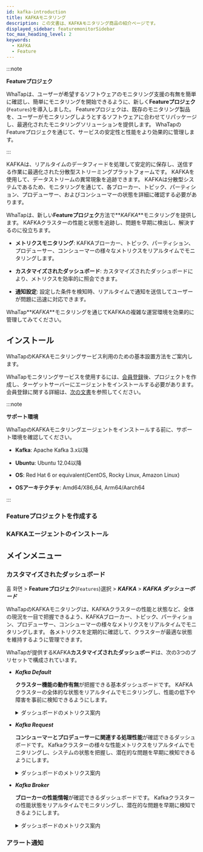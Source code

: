```yaml
---
id: kafka-introduction
title: KAFKAモニタリング
description: この文書は、KAFKAモニタリング商品の紹介ページです。
displayed_sidebar: featuremonitorSidebar
toc_max_heading_level: 2
keywords:
  - KAFKA
  - Feature
---
```



:::note

**Featureプロジェク**<ScrollToLink anchor='feature-project' />

WhaTapは、ユーザーが希望するソフトウェアのモニタリング支援の有無を簡単に確認し、簡単にモニタリングを開始できるように、新しく**Featureプロジェク**(<code class='Features'>Features</code>)を導入しました。 Featureプロジェクは、既存のモニタリング製品を、ユーザーがモニタリングしようとするソフトウェアに合わせてリパッケージし、最適化されたモニタリングソリューションを提供します。 WhaTapのFeatureプロジェクを通じて、サービスの安定性と性能をより効果的に管理します。 

:::

KAFKAは、リアルタイムのデータフィードを処理して安定的に保存し、送信する作業に最適化された分散型ストリーミングプラットフォームです。 KAFKAを使用して、データストリームの異常現象を追跡できます。 KAFKAは分散型システムであるため、モニタリングを通じて、各ブローカー、トピック、パーティション、プロデューサー、およびコンシューマーの状態を詳細に確認する必要があります。 

WhaTapは、新しい**Featureプロジェク**方法で**_KAFKA_**モニタリングを提供します。 KAFKAクラスターの性能と状態を追跡し、問題を早期に検出し、解決するのに役立ちます。

- **メトリクスモニタリング**: KAFKAブローカー、トピック、パーティション、プロデューサー、コンシューマーの様々なメトリクスをリアルタイムでモニタリングします。

- **カスタマイズされたダッシュボード**: カスタマイズされたダッシュボードにより、メトリクスを効率的に照会できます。

- **通知設定**: 設定した条件を検知時、リアルタイムで通知を送信してユーザーが問題に迅速に対応できます。

WhaTap**_KAFKA_**モニタリングを通じてKAFKAの複雑な運営環境を効果的に管理してみてください。

## インストール

WhaTapのKAFKAモニタリングサービス利用のための基本設置方法をご案内します。 

WhaTapモニタリングサービスを使用するには、[会員登録](https://www.whatap.io/ja/signup/)後、プロジェクトを作成し、ターゲットサーバーにエージェントをインストールする必要があります。 会員登録に関する詳細は、[次の文書](../account/account-manage)を参照してください。 

:::note 

**サポート環境**<ScrollToLink anchor='kafka-supported-env' />

WhaTapのKAFKAモニタリングエージェントをインストールする前に、サポート環境を確認してください。 

- **Kafka**: Apache Kafka 3.x以降

- **Ubuntu**: Ubuntu 12.04以降

- **OS**: Red Hat 6 or equivalent(CentOS, Rocky Linux, Amazon Linux)

- **OSアーキテクチャ**: Amd64/X86_64, Arm64/Aarch64

:::

### Featureプロジェクトを作成する


<Createprojectv2 />

### KAFKAエージェントのインストール

<InstallFeature name='KAFKAエージェントインストール' />

## メインメニュー

### カスタマイズされたダッシュボード

홈 화면 > **Featureプロジェク**(<code class='Features'>Features</code>)選択 > **_KAFKA_** > **_KAFKA ダッシューボード_**

WhaTapのKAFKAモニタリングは、KAFKAクラスターの性能と状態など、全体の現況を一目で把握できるよう、KAFKAブローカー、トピック、パーティション、プロデューサー、コンシューマーの様々なメトリクスをリアルタイムでモニタリングします。 各メトリクスを定期的に確認して、クラスターが最適な状態を維持するように管理できます。

WhaTapが提供するKAFKA**カスタマイズされたダッシュボード**は、次の3つのプリセットで構成されています。 

- **_Kafka Default_**

  **クラスター機能の動作有無**が把握できる基本ダッシュボードです。 KAFKAクラスターの全体的な状態をリアルタイムでモニタリングし、性能の低下や障害を事前に検知できるようにします。

  <details>
  <summary>ダッシュボードのメトリクス案内</summary>

  ##### Kafka Overview

  - **_Active Controller Count_**: 現在アクティブなコントローラーの数です。 コントローラーはKafkaクラスターでパーティションㅡリーダーとレプリケーションを管理します。 通常、1つのアクティブコントローラーが存在します。

  - **_Brokers Online_**: オンライン状態のブローカーの数です。 ブローカーは、メッセージを保存し、クライアントのリクエストを処理する役割を果たします。

  - **_Online Partitions_**: オンライン状態のパーティション数です。 各トピックは複数のパーティションに分けられ、各パーティションは複数のブローカーにわたって保存されます。

  - **_Preferred Replica Imbalance_**: 好まれるレプリカの不均衡を示します。 この値が高いと、特定のブローカーにレプリカが集中していることを意味します。

  - **_Under Replicated Partitions_**: レプリケートされていないパーティションの数です。 この値がゼロでない場合、データ損失のリスクがあります。

  - **_Leader Count per Broker_**: 各ブローカーごとのリーダーパーティションの数を示します。 リーダーパーティションは、クライアントのリクエストを直接処理するパーティションです。

  - **_Unclean Leader Elections_**: 異常なリーダー選出の数です。 この値が高いと、クラスターの安定性に問題がある可能性があります。

  - **_Under min ISR Partitions_**: 最小ISR(同期されたレプリカ) 以下のパーティション数です。 ISRはデータの耐久性を保障します。

  - **_Offline Partitions Count_**: オフライン状態のパーティション数です。 パーティションがオフラインの場合、そのパーティションのデータにアクセスできません。

  - **_Broker Network Throughput_** `BytesOutPerSec`/`BytesInPerSec`: ブローカーのネットワーク処理量を示します。 1秒あたりの送信/受信バイト数をグラフで表示します。

  ##### Java Virtual Machine

  - **_CPU Usage_**: JVMのCPU使用率を示します。 CPU使用率が高いと、性能に影響を及ぼす可能性があります。

  - **_JVM Memory Used_**: JVMが使用中のメモリ量を示します。 周期的にメモリが増加し、Garbage Collection(GC) 後に減少するパターンを示します。

  - **_Time Spent in GC_**: Garbage Collection(GC)に費やされた時間を示します。 GC時間の増加が性能低下につながる可能性があります。

  ##### Linux Disk I/O

  - **_Linux Disk Read Bytes_**: ディスク読み取りバイト数を示します。 ディスクの読み取り/書き込み量が高いと、I/Oのボトルネックが生じる可能性があります。

  - **_Linux Disk Write Bytes_**: ディスク書き込みバイト数を示します。 読み取りと同様に、書き込み量が高いと、性能に影響を及ぼす可能性があります。

  </details>

- **_Kafka Request_**

  **コンシューマーとプロデューサーに関連する処理性能**が確認できるダッシュボードです。 Kafkaクラスターの様々な性能メトリクスをリアルタイムでモニタリングし、システムの状態を把握し、潜在的な問題を早期に検知できるようにします。

  <details>
  <summary>ダッシュボードのメトリクス案内</summary>

  ##### Processing Performance

  - **_Messages In_**: クラスター全体で1秒あたりに受信されるメッセージの数を示します。

  - **_Messages In per Broker_**: 各ブローカーごとに1秒あたりに受信されるメッセージの数を示します。

  - **_Bytes In_**: クラスター全体で1秒あたりに受信されるバイト数を示します。

  - **_Bytes In per Broker_**: 各ブローカーごとに1秒あたりに受信されるバイトの数を示します。

  - **_Request Queue Size_**: 現在処理されていないリクエストが、待機中のキューのサイズを示します。 キューのサイズが大きくなると、応答時間が長くなる可能性があります。

  - **_Response Queue Size_**: 応答待ちのリクエストが待機中のキューのサイズを示します。 キューのサイズが大きくなると、遅延が発生する可能性があります。

  - **_Network Processor Avg Usage Percent_**: ネットワークプロセッサの平均使用率を示します。 ネットワーク関連作業の負荷を示します。

  - **_Request Handler Avg Percent_**: リクエストプロセッサの平均使用率を示します。 リクエスト処理に対する負荷を示します。

  ##### Requests

  - **_Produce Request Per Sec_**: 1秒あたりに生成されるプロデューサーリクエストの数を示します。 高い値は、多くのデータがブローカーに送信されていることを意味します。

  - **_Consume Fetch Request Per Sec_**: 1秒あたりに生成されるコンシューマーのfetchリクエスト数を示します。 高い値は、多くのデータがコンシューマーに送信されていることを意味します。

  - **_Broker Fetch Request Per Sec_**: ブローカー間のfetchリクエスト数を示します。 データコピー用の内部トラフィックを表示します。

  - **_All Request Per Sec Across All Brokers_**: すべてのブローカーで処理される1秒あたりのリクエスト数を示します。 クラスター全体のリクエスト負荷を示します。

  ##### Errors

  - **_Errors Per Sec_**: 1秒あたりに発生するエラー数を示します。 エラー数が多い場合、システムの安定性に問題がある可能性があります。

  ##### Offset Commit

  - **_Offset Commit Request Per Sec_**: 1秒あたりにコミットされるオフセットリクエストの数を示します。 オフセットコミットは、コンシューマーグループがメッセージを処理した位置を示します。

  ##### Metadata

  - **_Metadata Request Per Sec_**: 1秒あたりのメタデータのリクエスト数を示します。 メタデータのリクエストは、ブローカーとパーティション情報に対するリクエストを意味します。

  ##### Topic

  - **_IsrShrinks per Sec_**: 1秒あたりのISR(同期化されたレプリカ) 縮小イベントの数を示します。 ISRが縮小されると、データの耐久性に問題が発生する可能性があります。

  - **_IsrExpands per Sec_**: 1秒あたりのISR拡張イベント数を示します。 ISRが拡張されると、データの耐久性が向上する可能性があります。

  - **_Log size per Topic_**: トピックごとのログサイズを示します。 トピックデータのサイズを示します。

  - **_Log size per Broker_**: ブローカーごとのログサイズを示します。 ブローカーに保存されているデータのサイズを示します。

  ##### Consume Lag

  - **_Lag_**: メッセージ消費の遅延を示します。 プロデューサーがメッセージを書き込む速度より、コンシューマーがメッセージを読み取る速度が遅い時に発生します。

  </details>

- **_Kafka Broker_** 

  **ブローカーの性能情報**が確認できるダッシュボードです。 Kafkaクラスターの性能状態をリアルタイムでモニタリングし、潜在的な問題を早期に検知できるようにします。

  <details>
  <summary>ダッシュボードのメトリクス案内</summary>

  ##### Broker Performance - Produce

  - **_Producer - RequestQueueTimeMs_**: プロデューサーのリクエストがキューに待機する時間をミリ秒(ms) 単位で表示します。 キューの待ち時間が長くなると、性能の低下が発生する可能性があります。

  - **_Producer - LocalTimeMs_**: プロデューサーリクエストがローカルのブローカーで処理される時間をミリ秒単位で表示します。

  - **_Producer - RemoteTimeMs_**: プロデューサーリクエストがリモートブローカーに送信され、処理される時間をミリ秒単位で表示します。

  - **_Producer - ResponseQueueTimeMs_**: プロデューサーリクエストの応答が、キューに待機する時間をミリ秒単位で表示します。

  - **_Producer - ResponseSendTimeMs_**: プロデューサーリクエストの応答がクライアントに送信される時間をミリ秒単位で表示します。

  ##### Broker Performance - Consume

  - **_Consumer - RequestQueueTimeMs_**: コンシューマーリクエストがキューに待機する時間をミリ秒単位で表示します。

  - **_Consumer - LocalTimeMs_**: コンシューマーリクエストがローカルブローカーで処理される時間をミリ秒単位で表示します。

  - **_Consumer - RemoteTimeMs_**: コンシューマーリクエストがリモートブローカーに送信され、処理される時間をミリ秒単位で表示します。

  - **_Consumer - ResponseQueueTimeMs_**: コンシューマーリクエストの応答がキューに待機する時間をミリ秒単位で表示します。

  - **_Consumer - ResponseSendTimeMs_**: コンシューマーリクエストの応答がクライアントに送信される時間をミリ秒単位で表示します。

  ##### Broker Performance - Fetch Follower

  - **_FetchFollower - RequestQueueTimeMs_**: フォロワーブローカーのfetchリクエストがキューに待機する時間をミリ秒単位で表示します。

  - **_FetchFollower - LocalTimeMs_**: フォロワーブローカーのfetchリクエストがローカルブローカーで処理される時間をミリ秒単位で表示します。

  - **_FetchFollower - RemoteTimeMs_**: フォロワーブローカーのfetchリクエストがリモートブローカーに送信され、処理される時間をミリ秒単位で表示します。

  - **_FetchFollower - ResponseQueueTimeMs_**: フォロワーブローカーのfetchリクエストの応答がキューに待機する時間をミリ秒単位で表示します。

  - **_FetchFollower - ResponseSendTimeMs_**: フォロワーブローカーのfetchリクエストの応答がクライアントに送信される時間をミリ秒単位で表示します。

  ##### ZooKeeper

  - **_ZooKeeper Request Latency_**: ZooKeeperリクエストの遅延時間を表示します。 高い遅延時間は、ZooKeeperの性能低下を示すことがあります。

  - **_ZooKeeper Connections per sec_**: 1秒あたりにZooKeeperに生成される接続数を表示します。

  - **_ZooKeeper Expired Connections per sec_**: 1秒あたりに満了したZooKeeper接続数を表示します。 接続のアクティブ期限は、セッションのタイムアウトなどで発生する可能性があります。

  - **_ZooKeeper auth failures per sec_**: 1秒あたりにZooKeeper認証の失敗回数を表示します。 認証の失敗が多い場合は、セキュリティや設定エラーに問題がある可能性があります。

  - **_ZooKeeper disconnects per sec_**: 1秒あたりのZooKeeper接続が切断された回数を表示します。 接続が頻繁に切れると、ネットワークやZooKeeperサーバーの性能に問題がある可能性があります。

  </details>

### アラート通知

<AlertFeature name='KAFKA' />
